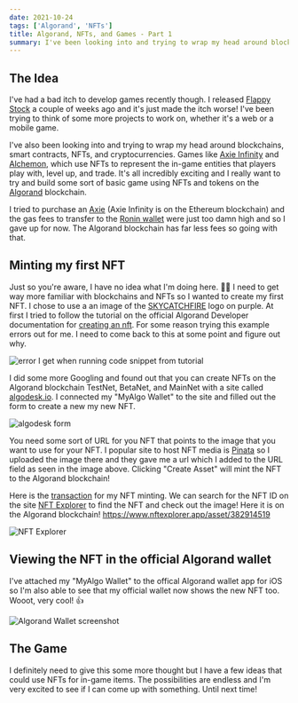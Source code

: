 ```yaml
---
date: 2021-10-24
tags: ['Algorand', 'NFTs']
title: Algorand, NFTs, and Games - Part 1
summary: I've been looking into and trying to wrap my head around blockchains, smart contracts, and NFTs and how they work from a developer's viewpoint.
---
```


## The Idea

I've had a bad itch to develop games recently though. I released [Flappy Stock](https://www.flappystock.com) a couple of weeks ago and it's just made the itch worse! I've been trying to think of some more projects to work on, whether it's a web or a mobile game.

I've also been looking into and trying to wrap my head around blockchains, smart contracts, NFTs, and cryptocurrencies. Games like [Axie Infinity](https://axieinfinity.com/) and [Alchemon](https://alchemon.net/), which use NFTs to represent the in-game entities that players play with, level up, and trade. It's all incredibly exciting and I really want to try and build some sort of basic game using NFTs and tokens on the [Algorand](https://www.algorand.com) blockchain.

I tried to purchase an [Axie](https://marketplace.axieinfinity.com/) (Axie Infinity is on the Ethereum blockchain) and the gas fees to transfer to the [Ronin wallet](https://roninwallet.io/) were just too damn high and so I gave up for now. The Algorand blockchain has far less fees so going with that.

## Minting my first NFT

Just so you're aware, I have no idea what I'm doing here. 🤷‍♂️ I need to get way more familiar with blockchains and NFTs so I wanted to create my first NFT. I chose to use a an image of the [SKYCATCHFIRE](https://www.skycatchfire.com) logo on purple. At first I tried to follow the tutorial on the official Algorand Developer documentation for [creating an nft](https://developer.algorand.org/docs/get-started/tokenization/nft/). For some reason trying this example errors out for me. I need to come back to this at some point and figure out why.

![error I get when running code snippet from tutorial](/static/images/content/algorand-error.png)

I did some more Googling and found out that you can create NFTs on the Algorand blockchain TestNet, BetaNet, and MainNet with a site called [algodesk.io](https://www.algodesk.io). I connected my "MyAlgo Wallet" to the site and filled out the form to create a new my new NFT.

![algodesk form](/static/images/content/algorand-form.png)

You need some sort of URL for you NFT that points to the image that you want to use for your NFT. I popular site to host NFT media is [Pinata](https://www.pinata.cloud/) so I uploaded the image there and they gave me a url which I added to the URL field as seen in the image above. Clicking "Create Asset" will mint the NFT to the Algorand blockchain!

Here is the [transaction](https://algoexplorer.io/asset/382914519) for my NFT minting. We can search for the NFT ID on the site [NFT Explorer](https://www.nftexplorer.app/) to find the NFT and check out the image! Here it is on the Algorand blockchain! https://www.nftexplorer.app/asset/382914519

![NFT Explorer](/static/images/content/algorand-nft-explorer.png)

## Viewing the NFT in the official Algorand wallet

I've attached my "MyAlgo Wallet" to the offical Algorand wallet app for iOS so I'm also able to see that my official wallet now shows the new NFT too. Wooot, very cool! 👍

![Algorand Wallet screenshot](/static/images/content/algorand-wallet.jpeg)

## The Game

I definitely need to give this some more thought but I have a few ideas that could use NFTs for in-game items. The possibilities are endless and I'm very excited to see if I can come up with something. Until next time!

